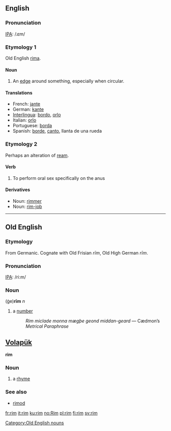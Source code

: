 ==English==
===Pronunciation===
[[IPA]]: /ɹɪm/

===Etymology 1===
Old English [[rima]].

====Noun====
# An [[edge]] around something, especially when circular.

====Translations==== 
*French: [[jante]] 
*German: [[kante]] 
*[[Interlingua]]: [[bordo]], [[orlo]] 
*Italian: [[orlo]] 
*Portuguese: [[borda]] 
*Spanish: [[borde]], [[canto]], llanta de una rueda 

===Etymology 2===
Perhaps an alteration of [[ream]].

====Verb====
#To perform oral sex specifically on the anus

====Derivatives====
*Noun: [[rimmer]]
*Noun: [[rim-job]]
----


==Old English==
===Etymology===
From Germanic.  Cognate with Old Frisian ''rīm'', Old High German ''rīm''.

===Pronunciation===
[[IPA]]: /ri:m/

===Noun===
(ġe)'''rīm''' ''n''
# a [[number]]
#:''Rim miclade monna mægþe geond middan-geard'' — Cædmon’s ''Metrical Paraphrase''

[[Category:Old English nouns]]


==[[Volapük]]==
'''rim''' 
===Noun=== 
# a [[rhyme]]

===See also=== 
*[[rimod]]

[[fr:rim]]
[[it:rim]]
[[ku:rim]]
[[no:Rim]]
[[pl:rim]]
[[fi:rim]]
[[sv:rim]]